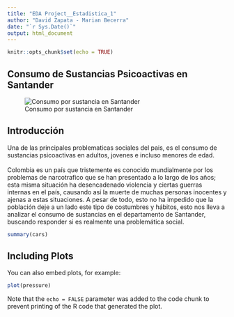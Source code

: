 ```yaml
---
title: "EDA Project__Estadistica_1"
author: "David Zapata - Marian Becerra"
date: "`r Sys.Date()`"
output: html_document
---
```


```r
knitr::opts_chunk$set(echo = TRUE)
```

## Consumo de Sustancias Psicoactivas en Santander

![Consumo por sustancia en Santander](Plots%20and%20Graphics/Total_consumo.png)

## Introducción

Una de las principales problematicas sociales del pais, es el consumo de sustancias psicoactivas en adultos, jovenes e incluso menores de edad.\
\
Colombia es un país que tristemente es conocido mundialmente por los problemas de narcotrafico que se han presentado a lo largo de los años; esta misma situación ha desencadenado violencia y ciertas guerras internas en el país, causando así la muerte de muchas personas inocentes y ajenas a estas situaciones. A pesar de todo, esto no ha impedido que la población deje a un lado este tipo de costumbres y hábitos, esto nos lleva a analizar el consumo de sustancias en el departamento de Santander, buscando responder si es realmente una problemática social.

```r
summary(cars)
```

## Including Plots

You can also embed plots, for example:

```r
plot(pressure)
```

Note that the `echo = FALSE` parameter was added to the code chunk to prevent printing of the R code that generated the plot.
